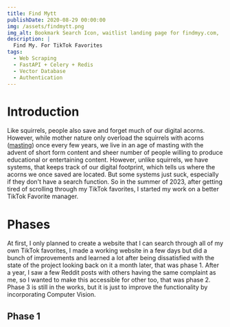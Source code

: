 ```yaml
---
title: Find Mytt
publishDate: 2020-08-29 00:00:00
img: /assets/findmytt.png
img_alt: Bookmark Search Icon, waitlist landing page for findmyy.com,
description: |
  Find My. For TikTok Favorites
tags:
  - Web Scraping
  - FastAPI + Celery + Redis
  - Vector Database
  - Authentication
---
```


# Introduction

Like squirrels, people also save and forget much of our digital acorns. However, while mother nature only
overload the squirrels with acorns ([masting](https://www.bbg.org/article/the_mysteries_of_masting_in_trees))
once every few years, we live in an age of masting with the
advent of short form content and sheer number of people willing to produce educational or entertaining content.
However, unlike squirrels, we have systems, that keeps track of our digital footprint,
which tells us where the acorns we once saved are located. But some systems just suck, especially if they don't have
a search function. So in the summer of 2023, after getting tired of scrolling through my TikTok favorites, I started
my work on a better TikTok Favorite manager.

# Phases

At first, I only planned to create a website that I can search through all of my own TikTok favorites, I made a working
website in a few days but did a bunch of improvements and learned a lot after being dissatisfied with the state of the project looking back on it a month later, that was phase 1.
After a year, I saw a few Reddit posts with others having the same complaint as me, so I wanted to make this accessible
for other too, that was phase 2. Phase 3 is still in the works, but it is just to improve the functionality by incorporating Computer Vision.

## Phase 1
